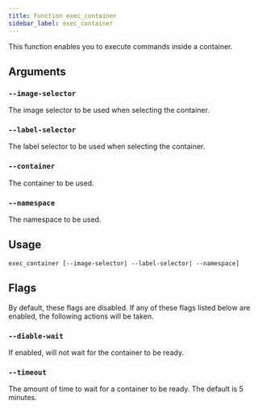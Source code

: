 ```yaml
---
title: Function exec_container
sidebar_label: exec_container
---
```


This function enables you to execute commands inside a container.

## Arguments

### `--image-selector`

The image selector to be used when selecting the container.

### `--label-selector`

The label selector to be used when selecting the container.

### `--container`

The container to be used.

### `--namespace`

The namespace to be used.

## Usage

```
exec_container [--image-selector| --label-selector| --namespace] 
```

## Flags

By default, these flags are disabled. If any of these flags listed below are enabled, the following actions will be taken.

### `--diable-wait`

If enabled, will not wait for the container to be ready.

### `--timeout`

The amount of time to wait for a container to be ready. The default is 5 minutes.
